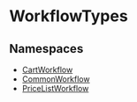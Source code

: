 
# WorkflowTypes

## Namespaces

- [CartWorkflow](../../WorkflowTypes/modules/types.WorkflowTypes.CartWorkflow.mdx)
- [CommonWorkflow](../../WorkflowTypes/modules/types.WorkflowTypes.CommonWorkflow.mdx)
- [PriceListWorkflow](../../WorkflowTypes/modules/types.WorkflowTypes.PriceListWorkflow.mdx)
